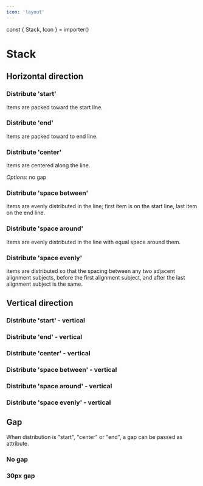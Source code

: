 ```yaml
---
icon: 'layout'
---
```


const { Stack, Icon } = importer()

# Stack

## Horizontal direction

### Distribute 'start'

Items are packed toward the start line.

<Wrapper checkerBoard>
  <Stack distribute='start'>
    <Icon icon='square' />
    <Icon icon='square' />
    <Icon icon='square' />
  </Stack>
</Wrapper>

### Distribute 'end'

Items are packed toward to end line.

<Wrapper checkerBoard>
  <Stack distribute='end'>
    <Icon icon='square' />
    <Icon icon='square' />
    <Icon icon='square' />
  </Stack>
</Wrapper>

### Distribute 'center'

Items are centered along the line.

_Options_: no gap

<Wrapper checkerBoard>
  <Stack distribute='center'>
    <Icon icon='square' />
    <Icon icon='square' />
    <Icon icon='square' />
  </Stack>
</Wrapper>

### Distribute 'space between'

Items are evenly distributed in the line; first item is on the start line, last item on the end line.

<Wrapper checkerBoard>
  <Stack distribute='space-between'>
    <Icon icon='square' />
    <Icon icon='square' />
    <Icon icon='square' />
  </Stack>
</Wrapper>

### Distribute 'space around'

Items are evenly distributed in the line with equal space around them.

<Wrapper checkerBoard>
  <Stack distribute='space-around'>
    <Icon icon='square' />
    <Icon icon='square' />
    <Icon icon='square' />
  </Stack>
</Wrapper>

### Distribute 'space evenly'

Items are distributed so that the spacing between any two adjacent alignment subjects, before the first alignment subject, and after the last alignment subject is the same.

<Wrapper checkerBoard>
  <Stack distribute='space-evenly'>
    <Icon icon='square' />
    <Icon icon='square' />
    <Icon icon='square' />
  </Stack>
</Wrapper>

## Vertical direction

### Distribute 'start' - vertical

<Wrapper checkerBoard minHeight='200px'>
  <Stack distribute='start' direction='vertical'>
    <Icon icon='square' />
    <Icon icon='square' />
    <Icon icon='square' />
  </Stack>
</Wrapper>

### Distribute 'end' - vertical

<Wrapper checkerBoard minHeight='200px'>
  <Stack distribute='end' direction='vertical'>
    <Icon icon='square' />
    <Icon icon='square' />
    <Icon icon='square' />
  </Stack>
</Wrapper>

### Distribute 'center' - vertical

<Wrapper checkerBoard minHeight='200px'>
  <Stack distribute='center' direction='vertical'>
    <Icon icon='square' />
    <Icon icon='square' />
    <Icon icon='square' />
  </Stack>
</Wrapper>

### Distribute 'space between' - vertical

<Wrapper checkerBoard minHeight='200px'>
  <Stack distribute='space-between' direction='vertical'>
    <Icon icon='square' />
    <Icon icon='square' />
    <Icon icon='square' />
  </Stack>
</Wrapper>

### Distribute 'space around' - vertical

<Wrapper checkerBoard minHeight='200px'>
  <Stack distribute='space-around' direction='vertical'>
    <Icon icon='square' />
    <Icon icon='square' />
    <Icon icon='square' />
  </Stack>
</Wrapper>

### Distribute 'space evenly' - vertical

<Wrapper checkerBoard minHeight='200px'>
  <Stack distribute='space-evenly' direction='vertical'>
    <Icon icon='square' />
    <Icon icon='square' />
    <Icon icon='square' />
  </Stack>
</Wrapper>

## Gap

When distribution is "start", "center" or "end", a gap can be passed as attribute.

### No gap

<Wrapper checkerBoard>
  <Stack distribute='start' gap={0}>
    <Icon icon='square' />
    <Icon icon='square' />
    <Icon icon='square' />
  </Stack>
</Wrapper>

### 30px gap

<Wrapper checkerBoard>
  <Stack distribute='start' gap={30}>
    <Icon icon='square' />
    <Icon icon='square' />
    <Icon icon='square' />
  </Stack>
</Wrapper>
